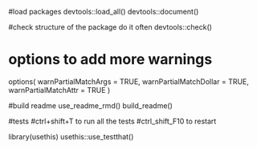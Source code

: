 
#load packages
devtools::load_all()
devtools::document()

#check structure of the package do it often
devtools::check()


# options to add more warnings
options(
  warnPartialMatchArgs = TRUE,
  warnPartialMatchDollar = TRUE,
  warnPartialMatchAttr = TRUE
)



#build readme
use_readme_rmd()
build_readme()


#tests
#ctrl+shift+T to run all the tests
#ctrl_shift_F10 to restart

library(usethis)
usethis::use_testthat()
